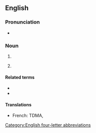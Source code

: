 ==English==
{{wikipedia}}

===Pronunciation===
* {{audio|en-us-TDMA.ogg|Audio (US)|lang=en}}

===Noun===
{{en-noun}}

# {{initialism of|lang=en|time division multiple access}}
# {{label|en|mathematics}} {{initialism of|lang=en|tridiagonal matrix algorithm}}

====Related terms====
* {{l|en|FDMA}}
* {{l|en|CDMA}}

====Translations====
{{trans-top|time division multiple access}}
* French: TDMA, {{t|fr|accès multiple à répartition dans le temps}}
{{trans-mid}}
{{trans-bottom}}

[[Category:English four-letter abbreviations]]